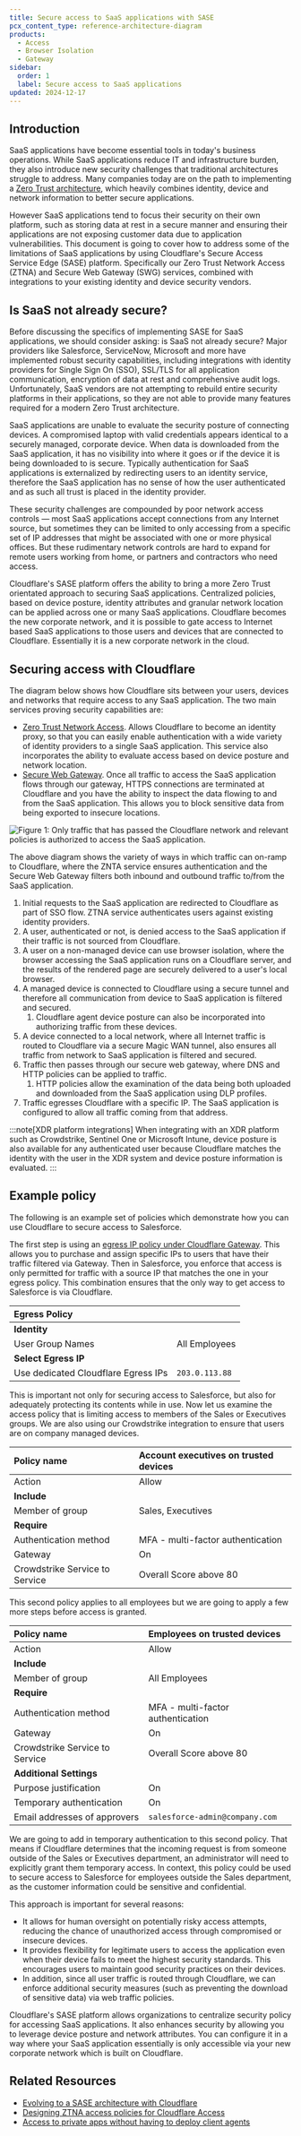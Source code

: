 ```yaml
---
title: Secure access to SaaS applications with SASE
pcx_content_type: reference-architecture-diagram
products:
  - Access
  - Browser Isolation
  - Gateway
sidebar:
  order: 1
  label: Secure access to SaaS applications
updated: 2024-12-17
---
```


## Introduction

SaaS applications have become essential tools in today's business operations. While SaaS applications reduce IT and infrastructure burden, they also introduce new security challenges that traditional architectures struggle to address. Many companies today are on the path to implementing a [Zero Trust architecture](https://zerotrustroadmap.org/), which heavily combines identity, device and network information to better secure applications.

However SaaS applications tend to focus their security on their own platform, such as storing data at rest in a secure manner and ensuring their applications are not exposing customer data due to application vulnerabilities. This document is going to cover how to address some of the limitations of SaaS applications by using Cloudflare's Secure Access Service Edge (SASE) platform. Specifically our Zero Trust Network Access (ZTNA) and Secure Web Gateway (SWG) services, combined with integrations to your existing identity and device security vendors.

## Is SaaS not already secure?

Before discussing the specifics of implementing SASE for SaaS applications, we should consider asking: is SaaS not already secure? Major providers like Salesforce, ServiceNow, Microsoft and more have implemented robust security capabilities, including integrations with identity providers for Single Sign On (SSO), SSL/TLS for all application communication, encryption of data at rest and comprehensive audit logs. Unfortunately, SaaS vendors are not attempting to rebuild entire security platforms in their applications, so they are not able to provide many features required for a modern Zero Trust architecture.

SaaS applications are unable to evaluate the security posture of connecting devices. A compromised laptop with valid credentials appears identical to a securely managed, corporate device. When data is downloaded from the SaaS application, it has no visibility into where it goes or if the device it is being downloaded to is secure. Typically authentication for SaaS applications is externalized by redirecting users to an identity service, therefore the SaaS application has no sense of how the user authenticated and as such all trust is placed in the identity provider.

These security challenges are compounded by poor network access controls — most SaaS applications accept connections from any Internet source, but sometimes they can be limited to only accessing from a specific set of IP addresses that might be associated with one or more physical offices. But these rudimentary network controls are hard to expand for remote users working from home, or partners and contractors who need access.

Cloudflare's SASE platform offers the ability to bring a more Zero Trust orientated approach to securing SaaS applications. Centralized policies, based on device posture, identity attributes and granular network location can be applied across one or many SaaS applications. Cloudflare becomes the new corporate network, and it is possible to gate access to Internet based SaaS applications to those users and devices that are connected to Cloudflare. Essentially it is a new corporate network in the cloud.

## Securing access with Cloudflare

The diagram below shows how Cloudflare sits between your users, devices and networks that require access to any SaaS application. The two main services proving security capabilities are:

- [Zero Trust Network Access](/cloudflare-one/policies/access/). Allows Cloudflare to become an identity proxy, so that you can easily enable authentication with a wide variety of identity providers to a single SaaS application. This service also incorporates the ability to evaluate access based on device posture and network location.
- [Secure Web Gateway](/cloudflare-one/policies/gateway/). Once all traffic to access the SaaS application flows through our gateway, HTTPS connections are terminated at Cloudflare and you have the ability to inspect the data flowing to and from the SaaS application.  This allows you to block sensitive data from being exported to insecure locations.

![Figure 1: Only traffic that has passed the Cloudflare network and relevant policies is authorized to access the SaaS application.](~/assets/images/reference-architecture/secure-access-to-saas-applications-with-sase/figure1.svg "Figure 1: Only traffic that has passed the Cloudflare network and relevant policies is authorized to access the SaaS application.")

The above diagram shows the variety of ways in which traffic can on-ramp to Cloudflare, where the ZNTA service ensures authentication and the Secure Web Gateway filters both inbound and outbound traffic to/from the SaaS application.

1. Initial requests to the SaaS application are redirected to Cloudflare as part of SSO flow. ZTNA service authenticates users against existing identity providers.
2. A user, authenticated or not, is denied access to the SaaS application if their traffic is not sourced from Cloudflare.
3. A user on a non-managed device can use browser isolation, where the browser accessing the SaaS application runs on a Cloudflare server, and the results of the rendered page are securely delivered to a user's local browser.
4. A managed device is connected to Cloudflare using a secure tunnel and therefore all communication from device to SaaS application is filtered and secured.
   1. Cloudflare agent device posture can also be incorporated into authorizing traffic from these devices.
5. A device connected to a local network, where all Internet traffic is routed to Cloudflare via a secure Magic WAN tunnel, also ensures all traffic from network to SaaS application is filtered and secured.
6. Traffic then passes through our secure web gateway, where DNS and HTTP policies can be applied to traffic.
   1. HTTP policies allow the examination of the data being both uploaded and downloaded from the SaaS application using DLP profiles.
7. Traffic egresses Cloudflare with a specific IP. The SaaS application is configured to allow all traffic coming from that address.

:::note[XDR platform integrations]
When integrating with an XDR platform such as Crowdstrike, Sentinel One or Microsoft Intune, device posture is also available for any authenticated user because Cloudflare matches the identity with the user in the XDR system and device posture information is evaluated.
:::

## Example policy

The following is an example set of policies which demonstrate how you can use Cloudflare to secure access to Salesforce.

The first step is using an [egress IP policy under Cloudflare Gateway](/cloudflare-one/policies/gateway/egress-policies/). This allows you to purchase and assign specific IPs to users that have their traffic filtered via Gateway. Then in Salesforce, you enforce that access is only permitted for traffic with a source IP that matches the one in your egress policy. This combination ensures that the only way to get access to Salesforce is via Cloudflare.

| Egress Policy                       |                  |
| :---------------------------------- | :--------------- |
| **Identity**                        |                  |
| User Group Names                    | All Employees    |
| **Select Egress IP**                |                  |
| Use dedicated Cloudflare Egress IPs | `203.0.113.88` |

This is important not only for securing access to Salesforce, but also for adequately protecting its contents while in use. Now let us examine the access policy that is limiting access to members of the Sales or Executives groups. We are also using our Crowdstrike integration to ensure that users are on company managed devices.

| Policy name                    | Account executives on trusted devices |
| :----------------------------- | :------------------------------------ |
| Action                         | Allow                                 |
| **Include**                    |                                       |
| Member of group                | Sales, Executives                     |
| **Require**                    |                                       |
| Authentication method          | MFA \- multi-factor authentication    |
| Gateway                        | On                                    |
| Crowdstrike Service to Service | Overall Score above 80                |

This second policy applies to all employees but we are going to apply a few more steps before access is granted.

| Policy name                    | Employees on trusted devices       |
| :----------------------------- | :--------------------------------- |
| Action                         | Allow                              |
| **Include**                    |                                    |
| Member of group                | All Employees                      |
| **Require**                    |                                    |
| Authentication method          | MFA \- multi-factor authentication |
| Gateway                        | On                                 |
| Crowdstrike Service to Service | Overall Score above 80             |
| **Additional Settings**        |                                    |
| Purpose justification          | On                                 |
| Temporary authentication       | On                                 |
| Email addresses of approvers   | `salesforce-admin@company.com`       |

We are going to add in temporary authentication to this second policy. That means if Cloudflare determines that the incoming request is from someone outside of the Sales or Executives department, an administrator will need to explicitly grant them temporary access. In context, this policy could be used to secure access to Salesforce for employees outside the Sales department, as the customer information could be sensitive and confidential.

This approach is important for several reasons:

- It allows for human oversight on potentially risky access attempts, reducing the chance of unauthorized access through compromised or insecure devices.
- It provides flexibility for legitimate users to access the application even when their device fails to meet the highest security standards. This encourages users to maintain good security practices on their devices.
- In addition, since all user traffic is routed through Cloudflare, we can enforce additional security measures (such as preventing the download of sensitive data) via web traffic policies.

Cloudflare's SASE platform allows organizations to centralize security policy for accessing SaaS applications. It also enhances security by allowing you to leverage device posture and network attributes. You can configure it in a way where your SaaS application essentially is only accessible via your new corporate network which is built on Cloudflare.

## Related Resources

- [Evolving to a SASE architecture with Cloudflare](/reference-architecture/architectures/sase/)
- [Designing ZTNA access policies for Cloudflare Access](/reference-architecture/design-guides/designing-ztna-access-policies/)
- [Access to private apps without having to deploy client agents](/reference-architecture/diagrams/sase/sase-clientless-access-private-dns/)
